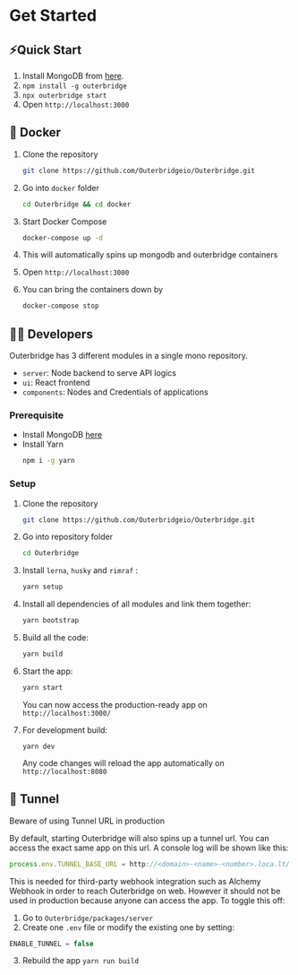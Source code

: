 
# Get Started

## ⚡Quick Start

1. Install MongoDB from [here](https://www.mongodb.com/try/download/community?tck=docs_server).
2. `npm install -g outerbridge`
3. `npx outerbridge start`
4. Open `http://localhost:3000`

## 🐳 Docker

1. Clone the repository

   ```bash
   git clone https://github.com/Outerbridgeio/Outerbridge.git
   ```

2. Go into `docker` folder

   ```bash
   cd Outerbridge && cd docker
   ```

3. Start Docker Compose
   ```bash
   docker-compose up -d
   ```
4. This will automatically spins up mongodb and outerbridge containers
5. Open `http://localhost:3000`
6. You can bring the containers down by
   ```bash
   docker-compose stop
   ```

## 👨‍💻 Developers

Outerbridge has 3 different modules in a single mono repository.

- `server`: Node backend to serve API logics
- `ui`: React frontend
- `components`: Nodes and Credentials of applications

### Prerequisite

- Install MongoDB [here](https://www.mongodb.com/try/download/community?tck=docs_server)
- Install Yarn
  ```bash
  npm i -g yarn
  ```

### Setup

1. Clone the repository

   ```bash
   git clone https://github.com/Outerbridgeio/Outerbridge.git
   ```

2. Go into repository folder

   ```bash
   cd Outerbridge
   ```

3. Install `lerna`, `husky` and `rimraf` :

   ```bash
   yarn setup
   ```

4. Install all dependencies of all modules and link them together:

   ```bash
   yarn bootstrap
   ```

5. Build all the code:

   ```bash
   yarn build
   ```

6. Start the app:

   ```bash
   yarn start
   ```

   You can now access the production-ready app on `http://localhost:3000/`

7. For development build:
   ```
   yarn dev
   ```
   Any code changes will reload the app automatically on `http://localhost:8080`

## 🔦 Tunnel

<Callout type="warning" emoji="⚠️">
  Beware of using Tunnel URL in production
</Callout>

By default, starting Outerbridge will also spins up a tunnel url. You can access the exact same app on this url. A console log will be shown like this:

```jsx
process.env.TUNNEL_BASE_URL = http://<domain>-<name>-<number>.loca.lt/
```

This is needed for third-party webhook integration such as Alchemy Webhook in order to reach Outerbridge on web. However it should not be used in production because anyone can access the app.
To toggle this off:

1. Go to `Outerbridge/packages/server`
2. Create one `.env` file or modify the existing one by setting:

```jsx
ENABLE_TUNNEL = false
```

3. Rebuild the app `yarn run build`
